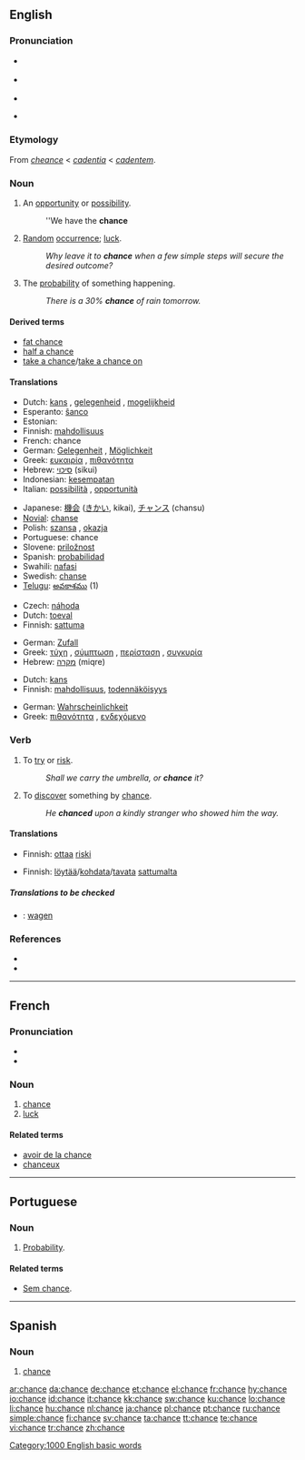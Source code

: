 {{also|Chance}}
==English==

{{rank|filled|visit|follow|639|chance|happened|broken|trouble}}

===Pronunciation===
* {{a|RP}} {{IPA|/tʃɑːns/}}
* {{a|US}} {{IPA|/tʃæns/}}
* {{audio|en-uk-chance.ogg|Audio (UK)}}
* {{audio|en-us-chance.ogg|Audio (US)}}
*: {{rhymes|ɑːns}}

===Etymology===
From {{OF.}} ''[[cheance]]'' < {{VL.}} ''[[cadentia]]'' < {{L.}} ''[[cadentem]]''.

===Noun===
{{en-noun}}

# {{countable}} An [[opportunity]] or [[possibility]].
#: ''We have the '''chance'''
# {{uncountable}} [[Random]] [[occurrence]]; [[luck]].
#: ''Why leave it to '''chance''' when a few simple steps will secure the desired outcome?''
# {{countable}} The [[probability]] of something happening.
#: ''There is a 30% '''chance''' of rain tomorrow.''

====Derived terms====
* [[fat chance]]
* [[half a chance]]
* [[take a chance]]/[[take a chance on]]

====Translations====
{{trans-top|an opportunity or possibility}}
* Dutch: [[kans]] {{f}}, [[gelegenheid]] {{f}}, [[mogelijkheid]] {{f}}
* Esperanto: [[ŝanco]]
* Estonian: {{t|et|võimalus}}
* Finnish: [[mahdollisuus]]
* French: chance {{f}}
* German: [[Gelegenheit]] {{f}}, [[Möglichkeit]] {{f}}
* Greek: [[ευκαιρία]] {{f}}, [[πιθανότητα]]
* Hebrew: [[סיכוי]] (sikui) {{m}}
* Indonesian: [[sempat|kesempatan]]
* Italian: [[possibilità]] {{f}}, [[opportunità]] {{f}}
{{trans-mid}}
* Japanese: [[機会]] ([[きかい]], kikai), [[チャンス]] (chansu)
* [[Novial]]: [[chanse]]
* Polish: [[szansa]] {{f}}, [[okazja]] {{f}}
* Portuguese: chance {{f}}
* Slovene: [[priložnost]] {{f}}
* Spanish: [[probabilidad]] {{f}}
* Swahili: [[nafasi]]
* Swedish: [[chanse]]
* [[Telugu]]: [[అవకాశము]] (1)
{{trans-bottom}}

{{trans-top|random occurrence}}
* Czech: [[náhoda]] {{f}}
* Dutch: [[toeval]] {{n}}
* Finnish: [[sattuma]]
{{trans-mid}}
* German: [[Zufall]] {{m}}
* Greek: [[τύχη]] {{f}}, [[σύμπτωση]] {{f}}, [[περίσταση]] {{f}}, [[συγκυρία]] {{f}}
* Hebrew: [[מקרה]] (miqre) {{m}}
{{trans-bottom}}

{{trans-top|probability of sthg happening}}
* Dutch: [[kans]] {{f}}
* Finnish: [[mahdollisuus]], [[todennäköisyys]]
{{trans-mid}}
* German: [[Wahrscheinlichkeit]] {{f}}
* Greek: [[πιθανότητα]] {{f}}, [[ενδεχόμενο]] {{n}}
{{trans-bottom}}

===Verb===
{{en-verb|chanc|ing}}

# To [[try]] or [[risk]].
#: ''Shall we carry the umbrella, or '''chance''' it?''
# To [[discover]] something by [[chance]].
#: ''He '''chanced''' upon a kindly stranger who showed him the way.''

====Translations====
{{trans-top|to try or risk}}
* Finnish: [[ottaa]] [[riski]]
{{trans-mid}}
{{trans-bottom}}

{{trans-top|to discover by chance}}
* Finnish: [[löytää]]/[[kohdata]]/[[tavata]] [[sattuma|sattumalta]]
{{trans-mid}}
{{trans-bottom}}

=====Translations to be checked=====
* {{ttbc|Dutch}}: [[wagen]] {{n}}

===References===
* {{R:Webster 1913}}
* {{R:Online Etymology Dictionary}}

[[Category:1000 English basic words]]

----

==French==

===Pronunciation===
* {{IPA|/ʃɑ̃s/}}
* {{audio|Fr-Chance-fr-Paris.ogg|Audio (FR)}}

===Noun===
{{fr-noun|f}}

# [[chance]]
# [[luck]]

====Related terms====
* [[avoir de la chance]]
* [[chanceux]]

----

==Portuguese==

===Noun===
{{infl|pt|noun}}

# [[probability|Probability]].

====Related terms====
* [[sem chance|Sem chance]].

----

==Spanish==

===Noun===
{{es-noun-f}}

# [[chance#English|chance]]

[[ar:chance]]
[[da:chance]]
[[de:chance]]
[[et:chance]]
[[el:chance]]
[[fr:chance]]
[[hy:chance]]
[[io:chance]]
[[id:chance]]
[[it:chance]]
[[kk:chance]]
[[sw:chance]]
[[ku:chance]]
[[lo:chance]]
[[li:chance]]
[[hu:chance]]
[[nl:chance]]
[[ja:chance]]
[[pl:chance]]
[[pt:chance]]
[[ru:chance]]
[[simple:chance]]
[[fi:chance]]
[[sv:chance]]
[[ta:chance]]
[[tt:chance]]
[[te:chance]]
[[vi:chance]]
[[tr:chance]]
[[zh:chance]]